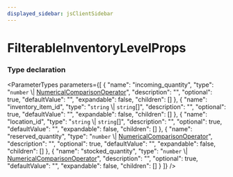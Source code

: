 ```yaml
---
displayed_sidebar: jsClientSidebar
---
```



# FilterableInventoryLevelProps

### Type declaration

<ParameterTypes parameters={[
  {
    "name": "incoming_quantity",
    "type": "`number` \\| [NumericalComparisonOperator](../../CommonTypes/interfaces/internal.internal-1.CommonTypes.NumericalComparisonOperator.mdx)",
    "description": "",
    "optional": true,
    "defaultValue": "",
    "expandable": false,
    "children": []
  },
  {
    "name": "inventory_item_id",
    "type": "`string` \\| `string`[]",
    "description": "",
    "optional": true,
    "defaultValue": "",
    "expandable": false,
    "children": []
  },
  {
    "name": "location_id",
    "type": "`string` \\| `string`[]",
    "description": "",
    "optional": true,
    "defaultValue": "",
    "expandable": false,
    "children": []
  },
  {
    "name": "reserved_quantity",
    "type": "`number` \\| [NumericalComparisonOperator](../../CommonTypes/interfaces/internal.internal-1.CommonTypes.NumericalComparisonOperator.mdx)",
    "description": "",
    "optional": true,
    "defaultValue": "",
    "expandable": false,
    "children": []
  },
  {
    "name": "stocked_quantity",
    "type": "`number` \\| [NumericalComparisonOperator](../../CommonTypes/interfaces/internal.internal-1.CommonTypes.NumericalComparisonOperator.mdx)",
    "description": "",
    "optional": true,
    "defaultValue": "",
    "expandable": false,
    "children": []
  }
]} />
